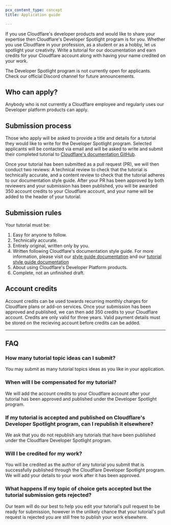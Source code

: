```yaml
---
pcx_content_type: concept
title: Application guide

---
```


If you use Cloudflare's developer products and would like to share your expertise then Cloudflare's Developer Spotlight program is for you. Whether you use Cloudflare in your profession, as a student or as a hobby, let us spotlight your creativity. Write a tutorial for our documentation and earn credits for your Cloudflare account along with having your name credited on your work.

The Developer Spotlight program is not currently open for applicants. Check our official Discord channel for future announcements.

## Who can apply?

Anybody who is not currently a Cloudflare employee and regularly uses our Developer platform products can apply.

## Submission process

Those who apply will be asked to provide a title and details for a tutorial they would like to write for the Developer Spotlight program. Selected applicants will be contacted via email and will be asked to write and submit their completed tutorial to [Cloudflare's documentation GitHub](https://github.com/cloudflare/cloudflare-docs).

Once your tutorial has been submitted as a pull request (PR), we will then conduct two reviews: A technical review to check that the tutorial is technically accurate, and a content review to check that the tutorial adheres to our documentation style guide. After your PR has been approved by both reviewers and your submission has been published, you will be awarded 350 account credits to your Cloudflare account, and your name will be added to the header of your tutorial.

## Submission rules

Your tutorial must be:

1. Easy for anyone to follow.
2. Technically accurate.
3. Entirely original, written only by you.
4. Written following Cloudflare's documentation style guide. For more information, please visit our [style guide documentation](/style-guide/) and our [tutorial style guide documentation](/style-guide/documentation-content-strategy/content-types/tutorial/#template)
5. About using Cloudflare's Developer Platform products.
6. Complete, not an unfinished draft.

## Account credits

Account credits can be used towards recurring monthly charges for Cloudflare plans or add-on services. Once your submission has been approved and published, we can then add 350 credits to your Cloudflare account. Credits are only valid for three years. Valid payment details must be stored on the recieving account before credits can be added.

***

## FAQ

### How many tutorial topic ideas can I submit?

You may submit as many tutorial topics ideas as you like in your application.

### When will I be compensated for my tutorial?

We will add the account credits to your Cloudflare account after your tutorial has been approved and published under the Developer Spotlight program.

### If my tutorial is accepted and published on Cloudflare's Developer Spotlight program, can I republish it elsewhere?

We ask that you do not republish any tutorials that have been published under the Cloudflare Developer Spotlight program.

### Will I be credited for my work?

You will be credited as the author of any tutorial you submit that is successfully published through the Cloudflare Developer Spotlight program. We will add your details to your work after it has been approved.

### What happens If my topic of choice gets accepted but the tutorial submission gets rejected?

Our team will do our best to help you edit your tutorial's pull request to be ready for submission, however in the unlikely chance that your tutorial's pull request is rejected you are still free to publish your work elsewhere.
